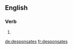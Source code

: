 ==English==

===Verb===
{{head|en}}

# {{en-third-person singular of|desponsate}}

[[de:desponsates]]
[[fr:desponsates]]